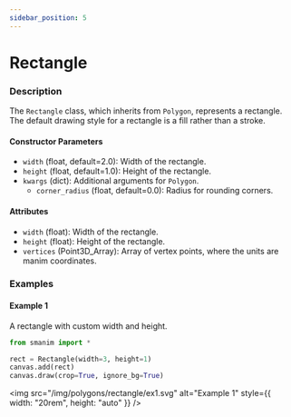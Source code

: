 ```yaml
---
sidebar_position: 5
---
```


# Rectangle

### Description

The `Rectangle` class, which inherits from `Polygon`, represents a rectangle.
The default drawing style for a rectangle is a fill rather than a stroke.

#### Constructor Parameters

- `width` (float, default=2.0): Width of the rectangle.
- `height` (float, default=1.0): Height of the rectangle.
- `kwargs` (dict): Additional arguments for `Polygon`.
  - `corner_radius` (float, default=0.0): Radius for rounding corners.

#### Attributes

- `width` (float): Width of the rectangle.
- `height` (float): Height of the rectangle.
- `vertices` (Point3D_Array): Array of vertex points, where the units are manim coordinates.

### Examples

#### Example 1

A rectangle with custom width and height.

```python
from smanim import *

rect = Rectangle(width=3, height=1)
canvas.add(rect)
canvas.draw(crop=True, ignore_bg=True)
```

<img
  src="/img/polygons/rectangle/ex1.svg"
  alt="Example 1"
  style={{ width: "20rem", height: "auto" }}
/>
